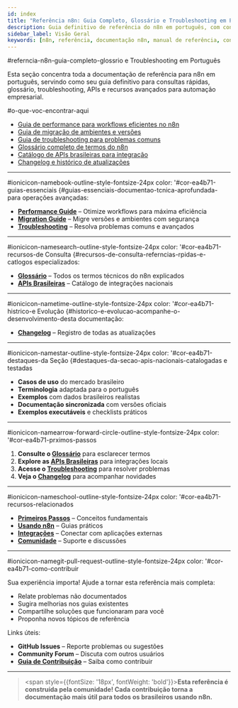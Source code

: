 ---
id: index
title: "Referência n8n: Guia Completo, Glossário e Troubleshooting em Português"
description: Guia definitivo de referência do n8n em português, com consultas rápidas, glossário, troubleshooting, APIs e recursos avançados para automação.
sidebar_label: Visão Geral
keywords: [n8n, referência, documentação n8n, manual de referência, consultas rápidas, glossário n8n, troubleshooting, APIs, performance, guia oficial]
---


#referncia-n8n-guia-completo-glossrio e Troubleshooting em Português

Esta seção concentra toda a documentação de referência para n8n em português, servindo como seu guia definitivo para consultas rápidas, glossário, troubleshooting, APIs e recursos avançados para automação empresarial.

#o-que-voc-encontrar-aqui

- [Guia de performance para workflows eficientes no n8n](guias/performance-guide)
- [Guia de migração de ambientes e versões](guias/migration-guide)
- [Guia de troubleshooting para problemas comuns](guias/troubleshooting)
- [Glossário completo de termos do n8n](recursos/glossario)
- [Catálogo de APIs brasileiras para integração](recursos/apis-brasileiras)
- [Changelog e histórico de atualizações](historico/changelog)

---

#ionicicon-namebook-outline-style-fontsize-24px color: '#cor-ea4b71-guias-essenciais {#guias-essenciais-documentao-tcnica-aprofundada-para operações avançadas:

- **[Performance Guide](guias/performance-guide)** – Otimize workflows para máxima eficiência
- **[Migration Guide](guias/migration-guide)** – Migre versões e ambientes com segurança
- **[Troubleshooting](guias/troubleshooting)** – Resolva problemas comuns e avançados

---

#ionicicon-namesearch-outline-style-fontsize-24px color: '#cor-ea4b71-recursos-de Consulta {#recursos-de-consulta-referncias-rpidas-e-catlogos especializados:

- **[Glossário](recursos/glossario)** – Todos os termos técnicos do n8n explicados
- **[APIs Brasileiras](recursos/apis-brasileiras)** – Catálogo de integrações nacionais

---

#ionicicon-nametime-outline-style-fontsize-24px color: '#cor-ea4b71-histrico-e Evolução {#historico-e-evolucao-acompanhe-o-desenvolvimento-desta documentação:

- **[Changelog](historico/changelog)** – Registro de todas as atualizações

---

#ionicicon-namestar-outline-style-fontsize-24px color: '#cor-ea4b71-destaques-da Seção {#destaques-da-secao-apis-nacionais-catalogadas e testadas
- **Casos de uso** do mercado brasileiro
- **Terminologia** adaptada para o português
- **Exemplos** com dados brasileiros realistas
- **Documentação sincronizada** com versões oficiais
- **Exemplos executáveis** e checklists práticos

---

#ionicicon-namearrow-forward-circle-outline-style-fontsize-24px color: '#cor-ea4b71-prximos-passos

1. **Consulte o [Glossário](recursos/glossario)** para esclarecer termos
2. **Explore as [APIs Brasileiras](recursos/apis-brasileiras)** para integrações locais
3. **Acesse o [Troubleshooting](guias/troubleshooting)** para resolver problemas
4. **Veja o [Changelog](historico/changelog)** para acompanhar novidades

---

#ionicicon-nameschool-outline-style-fontsize-24px color: '#cor-ea4b71-recursos-relacionados

- **[Primeiros Passos](../primeiros-passos/guia-instalacao)** – Conceitos fundamentais
- **[Usando n8n](../usando-n8n)** – Guias práticos
- **[Integrações](../integracoes)** – Conectar com aplicações externas
- **[Comunidade](../comunidade)** – Suporte e discussões

---

#ionicicon-namegit-pull-request-outline-style-fontsize-24px color: '#cor-ea4b71-como-contribuir

Sua experiência importa! Ajude a tornar esta referência mais completa:

- Relate problemas não documentados
- Sugira melhorias nos guias existentes
- Compartilhe soluções que funcionaram para você
- Proponha novos tópicos de referência

Links úteis:
- **GitHub Issues** – Reporte problemas ou sugestões
- **Community Forum** – Discuta com outros usuários
- **[Guia de Contribuição](../contribuir/)** – Saiba como contribuir

---

> <span style={{fontSize: '18px', fontWeight: 'bold'}}>**Esta referência é construída pela comunidade! Cada contribuição torna a documentação mais útil para todos os brasileiros usando n8n.**</span>
